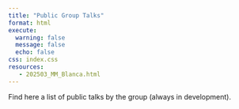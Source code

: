 ```yaml
---
title: "Public Group Talks"
format: html
execute: 
  warning: false
  message: false
  echo: false
css: index.css
resources:
   - 202503_MM_Blanca.html
---
```


Find here a list of public talks by the group (always in development).

